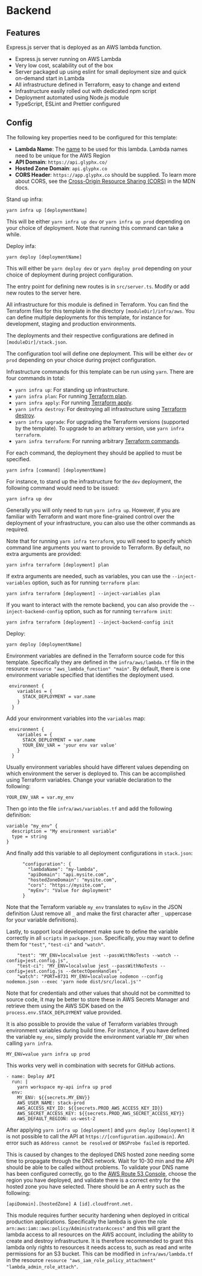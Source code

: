 # Backend 

## Features

Express.js server that is deployed as an AWS lambda function.

- Express.js server running on AWS Lambda
- Very low cost, scalability out of the box
- Server packaged up using eslint for small deployment size and quick on-demand start in Lambda
- All infrastructure defined in Terraform, easy to change and extend
- Infrastructure easily rolled out with dedicated npm script
- Deployment automated using Node.js module
- TypeScript, ESLint and Prettier configured

## Config

The following key properties need to be configured for this template:

- **Lambda Name**: The [name](https://docs.aws.amazon.com/lambda/latest/dg/API_CreateFunction.html#SSS-CreateFunction-request-FunctionName) to be used for this lambda. Lambda names need to be unique for the AWS Region
- **API Domain**: `https://api.glyphx.co/`
- **Hosted Zone Domain**: `api.glyphx.co`
- **CORS Header**: `https://app.glyphx.co` should be supplied. To learn more about CORS, see the [Cross-Origin Resource Sharing (CORS)](https://developer.mozilla.org/en-US/docs/Web/HTTP/CORS) in the MDN docs.

Stand up infra:

```
yarn infra up [deploymentName]

```

This will be either `yarn infra up dev` or `yarn infra up prod` depending on your choice of deployment. Note that running this command can take a while.

Deploy infa:

```
yarn deploy [deploymentName]

```

This will either be `yarn deploy dev` or `yarn deploy prod` depending on your choice of deployment during project configuration.

The entry point for defining new routes is in `src/server.ts`. Modify or add new routes to the server here.

All infrastructure for this module is defined in Terraform. You can find the Terraform files for this template in the directory `[moduleDir]/infra/aws`. You can define multiple deployments for this template, for instance for development, staging and production environments.

The deployments and their respective configurations are defined in `[moduleDir]/stack.json`.

The configuration tool will define one deployment. This will be either `dev` or `prod` depending on your choice during project configuration.

Infrastructure commands for this template can be run using `yarn`. There are four commands in total:

- `yarn infra up`: For standing up infrastructure.
- `yarn infra plan`: For running [Terraform plan](https://www.terraform.io/docs/commands/plan.html).
- `yarn infra apply`: For running [Terraform apply](https://www.terraform.io/docs/commands/apply.html).
- `yarn infra destroy`: For destroying all infrastructure using [Terraform destroy](https://www.terraform.io/docs/commands/destroy.html).
- `yarn infra upgrade`: For upgrading the Terraform versions (supported by the template). To upgrade to an arbitrary version, use `yarn infra terraform`.
- `yarn infra terraform`: For running arbitrary [Terraform commands](https://www.terraform.io/cli/commands).

For each command, the deployment they should be applied to must be specified.

```
yarn infra [command] [deploymentName]

```

For instance, to stand up the infrastructure for the `dev` deployment, the following command would need to be issued:

```
yarn infra up dev

```

Generally you will only need to run `yarn infra up`. However, if you are familiar with Terraform and want more fine-grained control over the deployment of your infrastructure, you can also use the other commands as required.

Note that for running `yarn infra terraform`, you will need to specify which command line arguments you want to provide to Terraform. By default, no extra arguments are provided:

```
yarn infra terraform [deployment] plan

```

If extra arguments are needed, such as variables, you can use the `--inject-variables` option, such as for running `terraform plan`:

```
yarn infra terraform [deployment] --inject-variables plan

```

If you want to interact with the remote backend, you can also provide the `--inject-backend-config` option, such as for running `terraform init`:

```
yarn infra terraform [deployment] --inject-backend-config init

```

Deploy:

```
yarn deploy [deploymentName]

```

Environment variables are defined in the Terraform source code for this template. Specifically they are defined in the `infra/aws/lambda.tf` file in the resource `resource "aws_lambda_function" "main"`. By default, there is one environment variable specified that identifies the deployment used.

```
 environment {
    variables = {
      STACK_DEPLOYMENT = var.name
    }
  }

```

Add your environment variables into the `variables` map:

```
 environment {
    variables = {
      STACK_DEPLOYMENT = var.name
      YOUR_ENV_VAR = 'your env var value'
    }
  }

```

Usually environment variables should have different values depending on which environment the server is deployed to. This can be accomplished using Terraform variables. Change your variable declaration to the following:

```
YOUR_ENV_VAR = var.my_env

```

Then go into the file `infra/aws/variables.tf` and add the following definition:

```
variable "my_env" {
  description = "My environment variable"
  type = string
}

```

And finally add this variable to all deployment configurations in `stack.json`:

```
      "configuration": {
        "lambdaName": "my-lambda",
        "apiDomain": "api.mysite.com",
        "hostedZoneDomain": "mysite.com",
        "cors": "https://mysite.com",
        "myEnv": "Value for deployment"
      }

```

Note that the Terraform variable `my_env` translates to `myEnv` in the JSON definition (Just remove all `_` and make the first character after `_` uppercase for your variable definitions).

Lastly, to support local development make sure to define the variable correctly in all `scripts` in `package.json`. Specifically, you may want to define them for `"test"`, `"test-ci"` and `"watch"`.

```
    "test": "MY_ENV=localvalue jest --passWithNoTests --watch --config=jest.config.js",
    "test-ci": "MY_ENV=localvalue jest --passWithNoTests --config=jest.config.js --detectOpenHandles",
    "watch": "PORT=8731 MY_ENV=localvalue nodemon --config nodemon.json --exec 'yarn node dist/src/local.js'"

```

Note that for credentials and other values that should not be committed to source code, it may be better to store these in AWS Secrets Manager and retrieve them using the AWS SDK based on the `process.env.STACK_DEPLOYMENT` value provided.

It is also possible to provide the value of Terraform variables through environment variables during build time. For instance, if you have defined the variable `my_env`, simply provide the environment variable `MY_ENV` when calling `yarn infra`.

```
MY_ENV=value yarn infra up prod

```

This works very well in combination with secrets for GitHub actions.

```
- name: Deploy API
  run: |
    yarn workspace my-api infra up prod
  env:
    MY_ENV: ${{secrets.MY_ENV}}
    AWS_USER_NAME: stack-prod
    AWS_ACCESS_KEY_ID: ${{secrets.PROD_AWS_ACCESS_KEY_ID}}
    AWS_SECRET_ACCESS_KEY: ${{secrets.PROD_AWS_SECRET_ACCESS_KEY}}
    AWS_DEFAULT_REGION: us-west-2

```

After applying `yarn infra up [deployment]` and `yarn deploy [deployment]` it is not possible to call the API at `https://[configuration.apiDomain]`. An error such as `Address cannot be resolved` or `DNSProbe failed` is reported.

This is caused by changes to the deployed DNS hosted zone needing some time to propagate through the DNS network. Wait for 10-30 min and the API should be able to be called without problems. To validate your DNS name has been configured correctly, go to the [AWS Route 53 Console](https://aws.amazon.com/route53/), choose the region you have deployed, and validate there is a correct entry for the hosted zone you have selected. There should be an A entry such as the following:

```
[apiDomain].[hostedZone] A [id].cloudfront.net.

```

This module requires further security hardening when deployed in critical production applications. Specifically the lambda is given the role `arn:aws:iam::aws:policy/AdministratorAccess"` and this will grant the lambda access to all resources on the AWS account, including the ability to create and destroy infrastructure. It is therefore recommended to grant this lambda only rights to resources it needs access to, such as read and write permissions for an S3 bucket. This can be modified in `infra/aws/lambda.tf` in the resource `resource "aws_iam_role_policy_attachment" "lambda_admin_role_attach"`.
